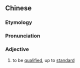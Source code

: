 {{also|够格}}
==Chinese==
{{zh-forms|s=够格}}

===Etymology===
{{zh-compound|夠|格|to suffice, to satisfy|standard}}

===Pronunciation===
{{zh-pron
|m=gòugé
|cat=a
}}

===Adjective===
{{zh-adj}}

# to be [[qualified]], up to [[standard]]
